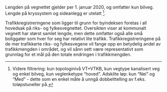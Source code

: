 Lengden på vegnettet gjelder per 1. januar 2020, og omfatter kun bilveg. Lengde på kryssystem og sideanlegg er utelatt [^1]. 

[^1]: Videre filtrering: kun topologinivå VT+VTKB, kun vegtype kanalisert veg og enkel bilveg, kun veglenketype "hoved". Adskilte løp: kun "Nei" og "Med" - dette som en enkel måte å unngå dobbelttelling av f.eks. toløpstuneller på.

Trafikkregistreringene som ligger til grunn for byindeksen foretas i all hovedsak på riks- og fylkesvegnettet. Oversikten viser at kommunalt vegnett har størst samlet lengde, men dette omfatter også alle små boliggater som hver for seg har relativt lite trafikk. Trafikkregistreringene på de mer trafikkerte riks- og fylkesvegene vil fange opp en betydelig andel av trafikkmengden i området, og vil sånn sett være representativt som grunnlag for et mål på den totale endringen i trafikkmengden.